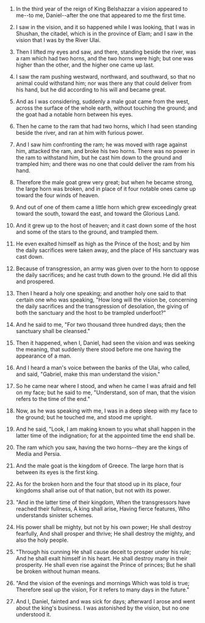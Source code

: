 
1. In the third year of the reign of King Belshazzar a vision appeared to me--to me, Daniel--after the one that appeared to me the first time.

2. I saw in the vision, and it so happened while I was looking, that I was in Shushan, the citadel, which is in the province of Elam; and I saw in the vision that I was by the River Ulai.

3. Then I lifted my eyes and saw, and there, standing beside the river, was a ram which had two horns, and the two horns were high; but one was higher than the other, and the higher one came up last.

4. I saw the ram pushing westward, northward, and southward, so that no animal could withstand him; nor was there any that could deliver from his hand, but he did according to his will and became great.

5. And as I was considering, suddenly a male goat came from the west, across the surface of the whole earth, without touching the ground; and the goat had a notable horn between his eyes.

6. Then he came to the ram that had two horns, which I had seen standing beside the river, and ran at him with furious power.

7. And I saw him confronting the ram; he was moved with rage against him, attacked the ram, and broke his two horns. There was no power in the ram to withstand him, but he cast him down to the ground and trampled him; and there was no one that could deliver the ram from his hand.

8. Therefore the male goat grew very great; but when he became strong, the large horn was broken, and in place of it four notable ones came up toward the four winds of heaven.

9. And out of one of them came a little horn which grew exceedingly great toward the south, toward the east, and toward the Glorious Land.

10. And it grew up to the host of heaven; and it cast down some of the host and some of the stars to the ground, and trampled them.

11. He even exalted himself as high as the Prince of the host; and by him the daily sacrifices were taken away, and the place of His sanctuary was cast down.

12. Because of transgression, an army was given over to the horn to oppose the daily sacrifices; and he cast truth down to the ground. He did all this and prospered.

13. Then I heard a holy one speaking; and another holy one said to that certain one who was speaking, "How long will the vision be, concerning the daily sacrifices and the transgression of desolation, the giving of both the sanctuary and the host to be trampled underfoot?"

14. And he said to me, "For two thousand three hundred days; then the sanctuary shall be cleansed."

15. Then it happened, when I, Daniel, had seen the vision and was seeking the meaning, that suddenly there stood before me one having the appearance of a man.

16. And I heard a man's voice between the banks of the Ulai, who called, and said, "Gabriel, make this man understand the vision."

17. So he came near where I stood, and when he came I was afraid and fell on my face; but he said to me, "Understand, son of man, that the vision refers to the time of the end."

18. Now, as he was speaking with me, I was in a deep sleep with my face to the ground; but he touched me, and stood me upright.

19. And he said, "Look, I am making known to you what shall happen in the latter time of the indignation; for at the appointed time the end shall be.

20. The ram which you saw, having the two horns--they are the kings of Media and Persia.

21. And the male goat is the kingdom of Greece. The large horn that is between its eyes is the first king.

22. As for the broken horn and the four that stood up in its place, four kingdoms shall arise out of that nation, but not with its power.

23. "And in the latter time of their kingdom, When the transgressors have reached their fullness, A king shall arise, Having fierce features, Who understands sinister schemes.

24. His power shall be mighty, but not by his own power; He shall destroy fearfully, And shall prosper and thrive; He shall destroy the mighty, and also the holy people.

25. "Through his cunning He shall cause deceit to prosper under his rule; And he shall exalt himself in his heart. He shall destroy many in their prosperity. He shall even rise against the Prince of princes; But he shall be broken without human means.

26. "And the vision of the evenings and mornings Which was told is true; Therefore seal up the vision, For it refers to many days in the future."

27. And I, Daniel, fainted and was sick for days; afterward I arose and went about the king's business. I was astonished by the vision, but no one understood it.


